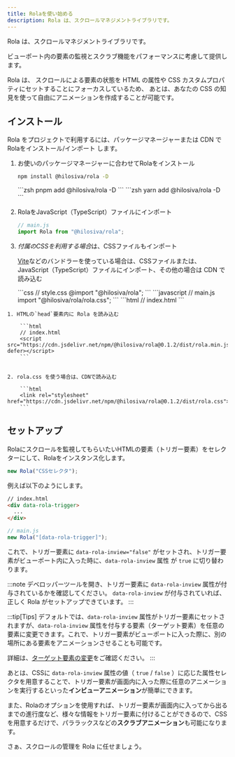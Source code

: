 ```yaml
---
title: Rolaを使い始める
description: Rola は、スクロールマネジメントライブラリです。
---
```



Rola は、スクロールマネジメントライブラリです。

ビューポート内の要素の監視とスクラブ機能をパフォーマンスに考慮して提供します。

Rola は、 スクロールによる要素の状態を HTML の属性や CSS カスタムプロパティにセットすることにフォーカスしているため、 あとは、あなたの CSS の知見を使って自由にアニメーションを作成することが可能です。

## インストール

Rola をプロジェクトで利用するには、パッケージマネージャーまたは CDN でRolaをインストール/インポート します。
<Tabs>
<TabItem label="Package Manager">
  <Steps>

  1. お使いのパッケージマネージャーに合わせてRolaをインストール
      <Tabs>
        <TabItem label="npm" icon="seti:npm">
      ```zsh
      npm install @hilosiva/rola -D
      ```
        </TabItem>
        <TabItem label="pnpm" icon="pnpm">
      ```zsh
      pnpm add @hilosiva/rola -D
      ```
        </TabItem>
        <TabItem label="yarn" icon="seti:yarn">
      ```zsh
      yarn add @hilosiva/rola -D
      ```
        </TabItem>
      </Tabs>


  2. RolaをJavaScript（TypeScript）ファイルにインポート

      ```javascript
      // main.js
      import Rola from "@hilosiva/rola";
      ```

  3. *付属のCSSを利用する場合*は、CSSファイルもインポート

      [Vite](https://ja.vite.dev/)などのバンドラーを使っている場合は、CSSファイルまたは、JavaScript（TypeScript）ファイルにインポート、その他の場合は CDN で読み込む

      <Tabs>
        <TabItem label="CSS" icon="seti:css">
      ```css
      // style.css
      @import "@hilosiva/rola";
      ```
        </TabItem>
        <TabItem label="JavaScript" icon="seti:javascript">
      ```javascript
      // main.js
      import "@hilosiva/rola/rola.css";
      ```
        </TabItem>
        <TabItem label="CDN" icon="cloud-download">
      ```html
      // index.html
      <link rel="stylesheet" href="https://cdn.jsdelivr.net/npm/@hilosiva/rola@0.1.2/dist/rola.css">
      ```
        </TabItem>
      </Tabs>
  </Steps>
</TabItem>
<TabItem label="CDN">
  <Steps>


    1. HTMLの`head`要素内に Rola を読み込む

        ```html
        // index.html
        <script src="https://cdn.jsdelivr.net/npm/@hilosiva/rola@0.1.2/dist/rola.min.js" defer></script>
        ```


    2. rola.css を使う場合は、CDNで読み込む

        ```html
        <link rel="stylesheet" href="https://cdn.jsdelivr.net/npm/@hilosiva/rola@0.1.2/dist/rola.css">
        ```


  </Steps>
</TabItem>
</Tabs>


## セットアップ

Rolaにスクロールを監視してもらいたいHTMLの要素（トリガー要素）をセレクターにして、Rolaをインスタンス化します。

```javascript
new Rola("CSSセレクタ");
```

例えば以下のようにします。

```html
// index.html
<div data-rola-trigger>
  ...
</div>
```

```javascript
// main.js
new Rola("[data-rola-trigger]");
```


これで、トリガー要素に `data-rola-inview="false"` がセットされ、トリガー要素がビューポート内に入った時に、`data-rola-inview` 属性 が `true` に切り替わります。



:::note
デベロッパーツールを開き、トリガー要素に `data-rola-inview` 属性が付与されているかを確認してください。
`data-rola-inview` が付与されていれば、正しく Rola がセットアップできています。
:::


:::tip[Tips]
デフォルトでは、`data-rola-inview` 属性がトリガー要素にセットされますが、`data-rola-inview` 属性を付与する要素（ターゲット要素）を任意の要素に変更できます。これで、トリガー要素がビューポートに入った際に、別の場所にある要素をアニメーションさせることも可能です。

詳細は、[ターゲット要素の変更](./inview#%E3%82%BF%E3%83%BC%E3%82%B2%E3%83%83%E3%83%88%E8%A6%81%E7%B4%A0%E3%81%AE%E5%A4%89%E6%9B%B4)をご確認ください。
:::

あとは、CSSに `data-rola-inview` 属性の値（ `true` / `false` ）に応じた属性セレクタを用意することで、トリガー要素が画面内に入った際に任意のアニメーションを実行するといった**インビューアニメーション**が簡単にできます。



また、Rolaのオプションを使用すれば、トリガー要素が画面内に入ってから出るまでの進行度など、様々な情報をトリガー要素に付けることができるので、CSSを用意するだけで、パララックスなどの**スクラブアニメーション**も可能になります。


さぁ、スクロールの管理を Rola に任せましょう。
